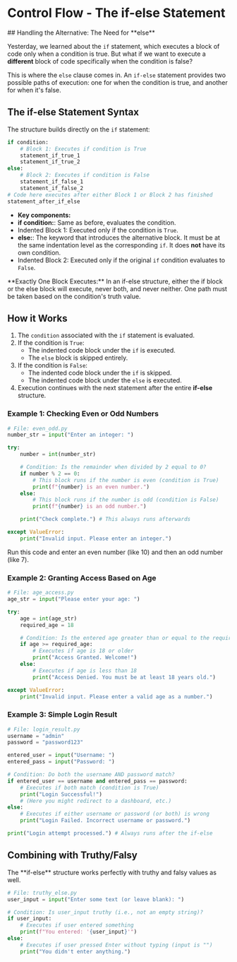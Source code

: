# Control Flow - The **if-else** Statement
<section id="Introduction-to-if-else-Statements"></section>
## Handling the Alternative: The Need for **else**

Yesterday, we learned about the `if` statement, which executes a block of code only when a condition is true. But what if we want to execute a **different** block of code specifically when the condition is false?

This is where the `else` clause comes in. An `if-else` statement provides two possible paths of execution: one for when the condition is true, and another for when it's false.

## The if-else Statement Syntax
<section id="if-else-statement-syntax"></section>

The structure builds directly on the `if` statement:

```python
if condition:
    # Block 1: Executes if condition is True
    statement_if_true_1
    statement_if_true_2
else:
    # Block 2: Executes if condition is False
    statement_if_false_1
    statement_if_false_2
# Code here executes after either Block 1 or Block 2 has finished
statement_after_if_else
```

* **Key components:**
*   **if condition:**: Same as before, evaluates the condition.
*   <span className="highlight">Indented Block 1</span>: Executed only if the condition is `True`.
*   **else:**: The keyword that introduces the alternative block. It must be at the same indentation level as the corresponding `if`. It does **not** have its own condition.
*   <span className="highlight">Indented Block 2</span>: Executed only if the original `if` condition evaluates to `False`.

<div className="note">
  **Exactly One Block Executes:** In an if-else structure, either the if block or the else block will execute, never both, and never neither. One path must be taken based on the condition's truth value.
</div>

## How it Works
<section id="how-it-works"></section>

1.  The `condition` associated with the `if` statement is evaluated.
2.  If the condition is `True`:
    *   The indented code block under the `if` is executed.
    *   The `else` block is skipped entirely.
3.  If the condition is `False`:
    *   The indented code block under the `if` is skipped.
    *   The indented code block under the `else` is executed.
4.  Execution continues with the next statement after the entire **if-else** structure.

### Example 1: Checking Even or Odd Numbers
<section id="example-1-checking-even-or-odd-numbers"></section>

```python
# File: even_odd.py
number_str = input("Enter an integer: ")

try:
    number = int(number_str)

    # Condition: Is the remainder when divided by 2 equal to 0?
    if number % 2 == 0:
        # This block runs if the number is even (condition is True)
        print(f"{number} is an even number.")
    else:
        # This block runs if the number is odd (condition is False)
        print(f"{number} is an odd number.")

    print("Check complete.") # This always runs afterwards

except ValueError:
    print("Invalid input. Please enter an integer.")
```

Run this code and enter an even number (like 10) and then an odd number (like 7).

### Example 2: Granting Access Based on Age
<section id="example-2-granting-access-based-on-age"></section>

```python
# File: age_access.py
age_str = input("Please enter your age: ")

try:
    age = int(age_str)
    required_age = 18

    # Condition: Is the entered age greater than or equal to the required age?
    if age >= required_age:
        # Executes if age is 18 or older
        print("Access Granted. Welcome!")
    else:
        # Executes if age is less than 18
        print("Access Denied. You must be at least 18 years old.")

except ValueError:
    print("Invalid input. Please enter a valid age as a number.")
```

### Example 3: Simple Login Result

<section id="example-3-simple-login-result"></section>

```python
# File: login_result.py
username = "admin"
password = "password123"

entered_user = input("Username: ")
entered_pass = input("Password: ")

# Condition: Do both the username AND password match?
if entered_user == username and entered_pass == password:
    # Executes if both match (condition is True)
    print("Login Successful!")
    # (Here you might redirect to a dashboard, etc.)
else:
    # Executes if either username or password (or both) is wrong
    print("Login Failed. Incorrect username or password.")

print("Login attempt processed.") # Always runs after the if-else
```

## Combining with Truthy/Falsy
<section id="combining-with-truthy-falsy"></section>
The **if-else** structure works perfectly with truthy and falsy values as well.

```python
# File: truthy_else.py
user_input = input("Enter some text (or leave blank): ")

# Condition: Is user_input truthy (i.e., not an empty string)?
if user_input:
    # Executes if user entered something
    print(f"You entered: '{user_input}'")
else:
    # Executes if user pressed Enter without typing (input is "")
    print("You didn't enter anything.")
```



<section id="Quiz-time"></section>

<Quiz questions={pythonQuiz} />
